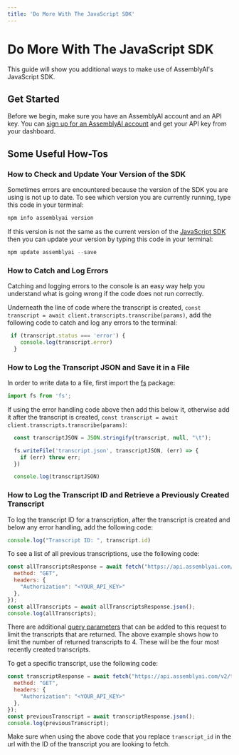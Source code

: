 ```yaml
---
title: 'Do More With The JavaScript SDK'
---
```




# Do More With The JavaScript SDK

This guide will show you additional ways to make use of AssemblyAI's JavaScript SDK.

## Get Started

Before we begin, make sure you have an AssemblyAI account and an API key. You can [sign up for an AssemblyAI account](https://www.assemblyai.com/app) and get your API key from your dashboard.

## Some Useful How-Tos

### How to Check and Update Your Version of the SDK

Sometimes errors are encountered because the version of the SDK you are using is not up to date. To see which version you are currently running, type this code in your terminal:

```js
npm info assemblyai version
```

If this version is not the same as the current version of the [JavaScript SDK](https://github.com/AssemblyAI/assemblyai-node-sdk) then you can update your version by typing this code in your terminal:

```js
npm update assemblyai --save
```

### How to Catch and Log Errors

Catching and logging errors to the console is an easy way help you understand what is going wrong if the code does not run correctly.

Underneath the line of code where the transcript is created, `const transcript = await client.transcripts.transcribe(params)`, add the following code to catch and log any errors to the terminal:

```js
 if (transcript.status === 'error') {
    console.log(transcript.error)
  }
```

### How to Log the Transcript JSON and Save it in a File

In order to write data to a file, first import the [fs](https://nodejs.org/api/fs.html) package:

```js
import fs from 'fs';
```

If using the error handling code above then add this below it, otherwise add it after the transcript is created, `const transcript = await client.transcripts.transcribe(params)`:

```js
  const transcriptJSON = JSON.stringify(transcript, null, "\t");

  fs.writeFile('transcript.json', transcriptJSON, (err) => {
    if (err) throw err;
  })

  console.log(transcriptJSON)
  ```

### How to Log the Transcript ID and Retrieve a Previously Created Transcript

To log the transcript ID for a transcription, after the transcript is created and below any error handling, add the following code:

```js
console.log("Transcript ID: ", transcript.id)
```

To see a list of all previous transcriptions, use the following code:

```js
const allTranscriptsResponse = await fetch("https://api.assemblyai.com/v2/transcript?limit=4", {
  method: "GET",
  headers: {
    "Authorization": "<YOUR_API_KEY>"
  },
});
const allTranscripts = await allTranscriptsResponse.json();
console.log(allTranscripts);
```

There are additional [query parameters](https://www.assemblyai.com/docs/api-reference/transcripts/list) that can be added to this request to limit the transcripts that are returned. The above example shows how to limit the number of returned transcripts to 4. These will be the four most recently created transcripts.

To get a specific transcript, use the following code:

```js
const transcriptResponse = await fetch("https://api.assemblyai.com/v2/transcript/transcript_id", {
  method: "GET",
  headers: {
    "Authorization": "<YOUR_API_KEY>"
  },
});
const previousTranscript = await transcriptResponse.json();
console.log(previousTranscript);
```

Make sure when using the above code that you replace `transcript_id` in the url with the ID of the transcript you are looking to fetch.
